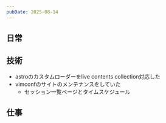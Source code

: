 ```yaml
---
pubDate: 2025-08-14
---
```



## 日常


## 技術

- astroのカスタムローダーをlive contents collection対応した
- vimconfのサイトのメンテナンスをしていた
	- セッション一覧ページとタイムスケジュール

## 仕事


